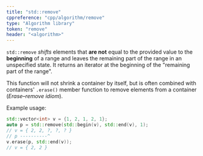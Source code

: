 ```yaml
---
title: "std::remove"
cppreference: "cpp/algorithm/remove"
type: "Algorithm library"
token: "remove"
header: "<algorithm>"
---
```


`std::remove` *shifts* elements that **are not** equal to the provided value to the **beginning** of a range
 and leaves the remaining part of the range in an unspecified state.
It returns an iterator at the beginning of the "remaining part of the range".

This function will not shrink a container by itself,
but is often combined with containers' `.erase()` member function to remove elements from a container (*Erase–remove idiom*).

Example usage:

```cpp notip=true
std::vector<int> v = {1, 2, 1, 2, 1};
auto p = std::remove(std::begin(v), std::end(v), 1);
// v = { 2, 2, ?, ?, ? }
// p ----------^
v.erase(p, std::end(v));
// v = { 2, 2 }
```
